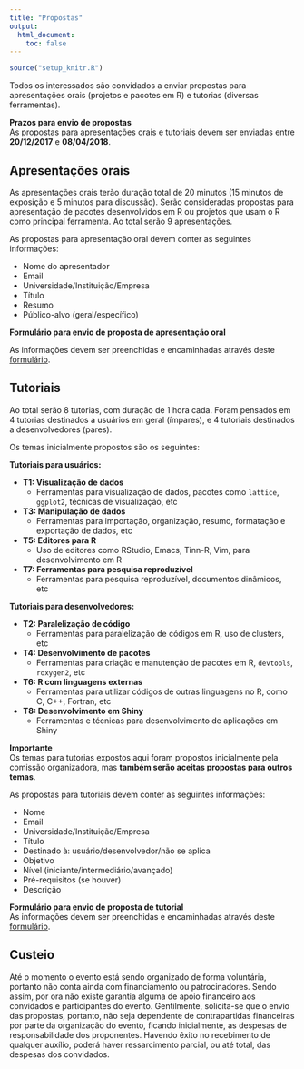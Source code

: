 ```yaml
---
title: "Propostas"
output:
  html_document:
    toc: false
---
```


```r
source("setup_knitr.R")
```

Todos os interessados são convidados a enviar propostas para
apresentações orais (projetos e pacotes em R) e tutorias (diversas
ferramentas).

<div class="panel panel-warning">
  <div class="panel-heading">**Prazos para envio de propostas**</div>
  <div class="panel-body">As propostas para apresentações orais e
  tutoriais devem ser enviadas entre **20/12/2017** e
  **08/04/2018**.</div>
</div>

## Apresentações orais

As apresentações orais terão duração total de 20 minutos (15 minutos de
exposição e 5 minutos para discussão). Serão consideradas propostas para
apresentação de pacotes desenvolvidos em R ou projetos que usam o R como
principal ferramenta. Ao total serão 9 apresentações.

As propostas para apresentação oral devem conter as seguintes
informações:

- Nome do apresentador
- Email
- Universidade/Instituição/Empresa
- Título
- Resumo
- Público-alvo (geral/específico)

<div class="panel panel-primary">
  <div class="panel-heading">**Formulário para envio de proposta de
  apresentação oral**</div>
  <div class="panel-body">As informações devem ser preenchidas e
  encaminhadas através deste
  [formulário](http://coletum.com/pt_BR/account/2742/form/2466/answer/new).
</div>
</div>

## Tutoriais

Ao total serão 8 tutorias, com duração de 1 hora cada. Foram pensados em
4 tutorias destinados a usuários em geral (ímpares), e 4 tutoriais
destinados a desenvolvedores (pares).

Os temas inicialmente propostos são os seguintes:

**Tutoriais para usuários:**

- **T1: Visualização de dados**
  - Ferramentas para visualização de dados, pacotes como `lattice`,
    `ggplot2`, técnicas de visualização, etc
- **T3: Manipulação de dados**
  - Ferramentas para importação, organização, resumo, formatação e
  exportação de dados, etc
- **T5: Editores para R**
  - Uso de editores como RStudio, Emacs, Tinn-R, Vim, para
    desenvolvimento em R
- **T7: Ferramentas para pesquisa reproduzível**
  - Ferramentas para pesquisa reproduzível, documentos dinâmicos, etc

**Tutoriais para desenvolvedores:**

- **T2: Paralelização de código**
  - Ferramentas para paralelização de códigos em R, uso de clusters, etc
- **T4: Desenvolvimento de pacotes**
  - Ferramentas para criação e manutenção de pacotes em R, `devtools`,
  `roxygen2`, etc
- **T6: R com linguagens externas**
  - Ferramentas para utilizar códigos de outras linguagens no R, como
  C, C++, Fortran, etc
- **T8: Desenvolvimento em Shiny**
  - Ferramentas e técnicas para desenvolvimento de aplicações em Shiny

<div class="panel panel-warning">
  <div class="panel-heading">**Importante**</div>
  <div class="panel-body">Os temas para tutorias expostos aqui foram
  propostos inicialmente pela comissão organizadora, mas **também serão
  aceitas propostas para outros temas**.</div>
</div>


As propostas para tutoriais devem conter as seguintes informações:

- Nome
- Email
- Universidade/Instituição/Empresa
- Título
- Destinado à: usuário/desenvolvedor/não se aplica
- Objetivo
- Nível (iniciante/intermediário/avançado)
- Pré-requisitos (se houver)
- Descrição

<div class="panel panel-primary">
  <div class="panel-heading">**Formulário para envio de proposta de
  tutorial**</div>
  <div class="panel-body">As informações devem ser preenchidas e
  encaminhadas através deste
  [formulário](http://coletum.com/pt_BR/account/2742/form/2467/answer/new).</div>
</div>

## Custeio

Até o momento o evento está sendo organizado de forma voluntária,
portanto não conta ainda com financiamento ou patrocinadores. Sendo
assim, por ora não existe garantia alguma de apoio financeiro aos
convidados e participantes do evento. Gentilmente, solicita-se que o
envio das propostas, portanto, não seja dependente de contrapartidas
financeiras por parte da organização do evento, ficando inicialmente, as
despesas de responsabilidade dos proponentes. Havendo êxito no
recebimento de qualquer auxílio, poderá haver ressarcimento parcial, ou
até total, das despesas dos convidados.
